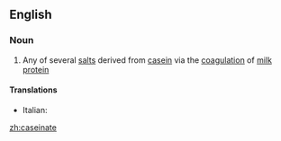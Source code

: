 ==English==

===Noun===
{{en-noun}}

# Any of several [[salt]]s derived from [[casein]] via the [[coagulation]] of [[milk]] [[protein]]

====Translations====
{{trans-top|any of several salts derived from casein}}
* Italian: {{t-|it|caseinato|m}}
{{trans-mid}}
{{trans-bottom}}

[[zh:caseinate]]